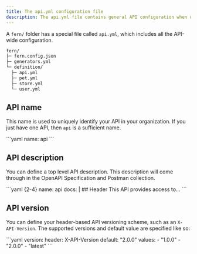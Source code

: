 ```yaml
---
title: The api.yml configuration file
description: The api.yml file contains general API configuration when using the Fern Definition format.
---
```


A `fern/` folder has a special file called `api.yml`, which includes all the API-wide configuration.

```bash {5}
fern/
├─ fern.config.json
├─ generators.yml
└─ definition/
  ├─ api.yml
  ├─ pet.yml
  ├─ store.yml
  └─ user.yml
```

## API name

This name is used to uniquely identify your API in your organization. If you just have one API, then `api` is a sufficient name.

<CodeBlock title="api.yml">
```yaml
name: api
```
</CodeBlock>

## API description

You can define a top level API description. This description will come through in the OpenAPI Specification and Postman collection.

<CodeBlock title="api.yml">
```yaml {2-4}
name: api
docs: | 
  ## Header
  This API provides access to...
```
</CodeBlock>

## API version

You can define your header-based API versioning scheme, such as an `X-API-Version`. The supported versions 
and default value are specified like so:

<CodeBlock title="api.yml">
```yaml
version:
  header: X-API-Version
  default: "2.0.0"
  values:
    - "1.0.0"
    - "2.0.0"
    - "latest"
```
</CodeBlock>